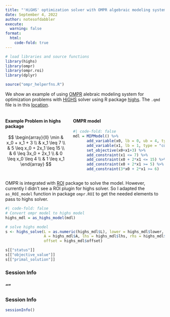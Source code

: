 ```yaml
---
title: "'HiGHS' optimization solver with OMPR algebraic modeling system: A Small Example"
date: September 4, 2022
author: notesofdabbler
execute: 
  warning: false
format:
  html:
    code-fold: true
---
```


```r
# load libraries and source functions
library(highs)
library(ompr)
library(ompr.roi)
library(dplyr)

source("ompr_helperfns.R")
```

We show an example of using [OMPR](https://dirkschumacher.github.io/ompr/) alebraic modeling system for optimization problems with [HiGHS](https://highs.dev/) solver using R package [highs](https://cran.r-project.org/web/packages/highs/index.html). The `.qmd` file is in this [location](https://github.com/notesofdabbler/optwithR/blob/main/highs_example_ompr.qmd).

:::: {.columns}

::: {.column width="40%"}

#### Example Problem in highs package
$$
\begin{array}{ll}
\min & x_0 + x_1 + 3 \\
& x_1 \leq 7 \\
& 5 \leq x_0 + 2x_1 \leq 15 \\
& 6 \leq 3x_0 + 2x_1 \\
& 0 \leq x_0 \leq 4 \\
& 1 \leq x_1
\end{array}
$$
:::

::: {.column width="60%"}

#### OMPR model
```r
#| code-fold: false
mdl = MIPModel() %>%
      add_variable(x0, lb = 0, ub = 4, type = "continuous") %>%
      add_variable(x1, lb = 1, type = "continuous") %>%
      set_objective(x0+x1+3) %>%
      add_constraint(x1 <= 7) %>%
      add_constraint(x0 + 2*x1 <= 15) %>%
      add_constraint(x0 + 2*x1 >= 5) %>%
      add_constraint(3*x0 + 2*x1 >= 6)
```

:::
::::

OMPR is integrated with [ROI](https://cran.r-project.org/web/packages/ROI/index.html) package to solve the model. However, currently I didn't see a ROI plugin for highs solver. So I adapted the `as_ROI_model` function in package `ompr.ROI` to get the needed elements to pass to highs solver.

```r
#| code-fold: false
# Convert ompr model to highs model
highs_mdl = as_highs_model(mdl)

# solve highs model
s <- highs_solve(L = as.numeric(highs_mdl$L), lower = highs_mdl$lower, upper = highs_mdl$upper,
                 A = highs_mdl$A, lhs = highs_mdl$lhs, rhs = highs_mdl$rhs,
                 offset = highs_mdl$offset)

s[["status"]]
s[["objective_value"]]
s[["primal_solution"]]
```

### Session Info

::: {.panel-tabset}

### ""

### Session Info
```r
sessionInfo()
```

:::